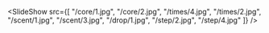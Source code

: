 <SlideShow
  src={[
    "/core/1.jpg",
    "/core/2.jpg",
    "/times/4.jpg",
    "/times/2.jpg",
    "/scent/1.jpg",
    "/scent/3.jpg",
    "/drop/1.jpg",
    "/step/2.jpg",
    "/step/4.jpg"
  ]}
/>
